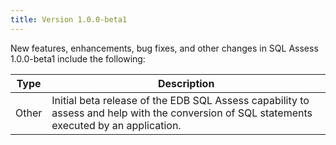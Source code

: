 ```yaml
---
title: Version 1.0.0-beta1
---
```


New features, enhancements, bug fixes, and other changes in SQL Assess 1.0.0-beta1 include the following:

| Type     | Description  |
| -------- | ------------ |
| Other   | Initial beta release of the EDB SQL Assess capability to assess and help with the conversion of SQL statements executed by an application. |